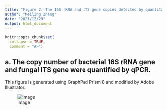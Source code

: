 ---
title: "Figure 2. The 16S rRNA and ITS gene copies detected by quantitative PCR (qPCR)"
author: "Meiling Zhang"
date: "2021/12/29"
output: html_document
---

```{r setup, include=FALSE}
knitr::opts_chunk$set(
  collapse = TRUE,
  comment = "#>")
```

## a. The copy number of bacterial 16S rRNA gene and fungal ITS gene were quantified by qPCR.

This figure is generated using GraphPad Prism 8 and modified by Adobe Illustrator.

![image](Fig. 2.jpg)






